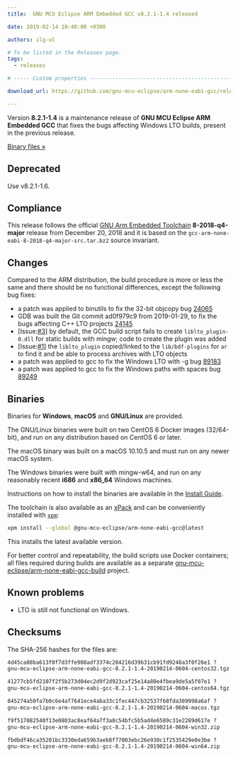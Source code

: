 ```yaml
---
title:  GNU MCU Eclipse ARM Embedded GCC v8.2.1-1.4 released

date: 2019-02-14 10:48:00 +0300

authors: ilg-ul

# To be listed in the Releases page.
tags:
  - releases

# ----- Custom properties -----------------------------------------------------

download_url: https://github.com/gnu-mcu-eclipse/arm-none-eabi-gcc/releases/tag/v8.2.1-1.4/

---
```


Version **8.2.1-1.4** is a maintenance release of
**GNU MCU Eclipse ARM Embedded GCC** that fixes the bugs affecting Windows
LTO builds, present in the previous release.

<!-- truncate -->

<p><a href={frontMatter.download_url}>Binary files »</a></p>

## Deprecated

Use v8.2.1-1.6.

## Compliance

This release follows the official
[GNU Arm Embedded Toolchain](https://developer.arm.com/open-source/gnu-toolchain/gnu-rm)
**8-2018-q4-major** release from December 20, 2018 and it is based on the
`gcc-arm-none-eabi-8-2018-q4-major-src.tar.bz2` source invariant.

## Changes

Compared to the ARM distribution, the build procedure is more or less the
same and there should be no functional differences, except the following
bug fixes:

- a patch was applied to binutils to fix the 32-bit objcopy bug
  [24065](https://sourceware.org/bugzilla/show_bug.cgi?id=24065)
- GDB was built the Git commit ad0f979c9 from 2019-01-29, to fix the bugs
  affecting C++ LTO projects
  [24145](https://sourceware.org/bugzilla/show_bug.cgi?id=24145)
- [Issue:[#3](https://github.com/gnu-mcu-eclipse/arm-none-eabi-gcc-build/issues/3)]
  by default, the GCC build script fails to create `liblto_plugin-0.dll`
  for static builds with mingw; code to create the plugin was added
- [Issue:[#1](https://github.com/gnu-mcu-eclipse/arm-none-eabi-gcc-build/issues/1)]
  the `liblto_plugin` copied/linked to the `lib/bdf-plugins` for `ar`
  to find it and be able to process archives with LTO objects
- a patch was applied to gcc to fix the Windows LTO with -g bug
  [89183](https://gcc.gnu.org/bugzilla/show_bug.cgi?id=89183)
- a patch was applied to gcc to fix the Windows paths with spaces bug
  [89249](https://gcc.gnu.org/bugzilla/show_bug.cgi?id=89249)

## Binaries

Binaries for **Windows**, **macOS** and **GNU/Linux** are provided.

The GNU/Linux binaries were built on two CentOS 6 Docker images (32/64-bit),
and run on any distribution based on CentOS 6 or later.

The macOS binary was built on a macOS 10.10.5 and must run on any newer
macOS system.

The Windows binaries were built with mingw-w64, and run on any reasonably
recent **i686** and **x86_64** Windows machines.

Instructions on how to install the binaries are available in the [Install Guide](/docs/install/).

The toolchain is also available as an
[xPack](https://www.npmjs.com/package/@gnu-mcu-eclipse/arm-none-eabi-gcc)
and can be conveniently installed with
[`xpm`](https://www.npmjs.com/package/xpm):

```sh
xpm install --global @gnu-mcu-eclipse/arm-none-eabi-gcc@latest
```

This installs the latest available version.

For better control and repeatability, the build scripts use Docker containers;
all files required during builds are available as a separate
[gnu-mcu-eclipse/arm-none-eabi-gcc-build](https://github.com/gnu-mcu-eclipse/arm-none-eabi-gcc-build)
project.

## Known problems

* LTO is still not functional on Windows.

## Checksums

The SHA-256 hashes for the files are:

```txt
4d45ca08ba613f0f7d3ffe908adf3374c284216d39b31cb91fd9248a3f0f26e1 ?
gnu-mcu-eclipse-arm-none-eabi-gcc-8.2.1-1.4-20190214-0604-centos32.tgz

41277cb5fd2107f2f5b273d04ec2d9f2d923caf25e14a80e4fbea9de5a5f07e1 ?
gnu-mcu-eclipse-arm-none-eabi-gcc-8.2.1-1.4-20190214-0604-centos64.tgz

845274a50fa7b0c6e4af7641ece4aba33c1fec447cb32537f68fda389998a6af ?
gnu-mcu-eclipse-arm-none-eabi-gcc-8.2.1-1.4-20190214-0604-macos.tgz

f9f517082540f13e0803ac8eaf64a7f3a8c54bfc5b5ad4e6589c31e2289d617e ?
gnu-mcu-eclipse-arm-none-eabi-gcc-8.2.1-1.4-20190214-0604-win32.zip

fbdbdf46ca35201bc3330eda659b3aeb8f77003ebc26e930c1f2535429e0e3be ?
gnu-mcu-eclipse-arm-none-eabi-gcc-8.2.1-1.4-20190214-0604-win64.zip
```

